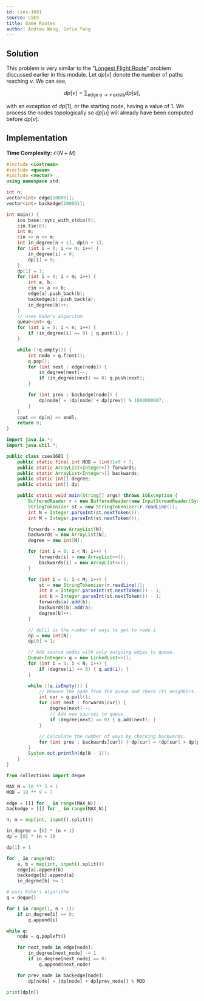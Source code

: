 ```yaml
---
id: cses-1681
source: CSES
title: Game Routes
author: Andrew Wang, Sofia Yang
---
```


## Solution

This problem is very similar to the "[Longest Flight Route](/gold/toposort#solution---longest-flight-route)" problem discussed
earlier in this module. Let $dp[v]$ denote the number of paths reaching $v$. We
can see,

$$
dp[v]= \sum_{\text{edge } u\to v \text{ exists}}dp[u],
$$

with an exception of $dp[1]$, or the starting node, having a value of 1. We
process the nodes topologically so $dp[u]$ will already have been computed
before $dp[v]$.

## Implementation

**Time Complexity:** $\mathcal{O}(N+M)$

<LanguageSection>

<CPPSection>

```cpp
#include <iostream>
#include <queue>
#include <vector>
using namespace std;

int n;
vector<int> edge[100001];
vector<int> backedge[100001];

int main() {
	ios_base::sync_with_stdio(0);
	cin.tie(0);
	int m;
	cin >> n >> m;
	int in_degree[n + 1], dp[n + 1];
	for (int i = 0; i <= n; i++) {
		in_degree[i] = 0;
		dp[i] = 0;
	}
	dp[1] = 1;
	for (int i = 0; i < m; i++) {
		int a, b;
		cin >> a >> b;
		edge[a].push_back(b);
		backedge[b].push_back(a);
		in_degree[b]++;
	}
	// uses Kahn's algorithm
	queue<int> q;
	for (int i = 0; i < n; i++) {
		if (in_degree[i] == 0) { q.push(i); }
	}

	while (!q.empty()) {
		int node = q.front();
		q.pop();
		for (int next : edge[node]) {
			in_degree[next]--;
			if (in_degree[next] == 0) q.push(next);
		}

		for (int prev : backedge[node]) {
			dp[node] = (dp[node] + dp[prev]) % 1000000007;
		}
	}
	cout << dp[n] << endl;
	return 0;
}
```

</CPPSection>

<JavaSection>

```java
import java.io.*;
import java.util.*;

public class cses1681 {
	public static final int MOD = (int)1e9 + 7;
	public static ArrayList<Integer>[] forwards;
	public static ArrayList<Integer>[] backwards;
	public static int[] degree;
	public static int[] dp;

	public static void main(String[] args) throws IOException {
		BufferedReader r = new BufferedReader(new InputStreamReader(System.in));
		StringTokenizer st = new StringTokenizer(r.readLine());
		int N = Integer.parseInt(st.nextToken());
		int M = Integer.parseInt(st.nextToken());

		forwards = new ArrayList[N];
		backwards = new ArrayList[N];
		degree = new int[N];

		for (int i = 0; i < N; i++) {
			forwards[i] = new ArrayList<>();
			backwards[i] = new ArrayList<>();
		}

		for (int i = 0; i < M; i++) {
			st = new StringTokenizer(r.readLine());
			int a = Integer.parseInt(st.nextToken()) - 1;
			int b = Integer.parseInt(st.nextToken()) - 1;
			forwards[a].add(b);
			backwards[b].add(a);
			degree[b]++;
		}

		// dp[i] is the number of ways to get to node i.
		dp = new int[N];
		dp[0] = 1;

		// Add source nodes with only outgoing edges to queue.
		Queue<Integer> q = new LinkedList<>();
		for (int i = 0; i < N; i++) {
			if (degree[i] == 0) { q.add(i); }
		}

		while (!q.isEmpty()) {
			// Remove the node from the queue and check its neighbors.
			int cur = q.poll();
			for (int next : forwards[cur]) {
				degree[next]--;
				// Add new sources to queue.
				if (degree[next] == 0) { q.add(next); }
			}

			// Calculate the number of ways by checking backwards.
			for (int prev : backwards[cur]) { dp[cur] = (dp[cur] + dp[prev]) % MOD; }
		}
		System.out.println(dp[N - 1]);
	}
}
```
</JavaSection>

<PySection>

```py
from collections import deque

MAX_N = 10 ** 5 + 1
MOD = 10 ** 9 + 7

edge = [[] for _ in range(MAX_N)]
backedge = [[] for _ in range(MAX_N)]

n, m = map(int, input().split())

in_degree = [0] * (n + 1)
dp = [0] * (n + 1)

dp[1] = 1

for _ in range(m):
	a, b = map(int, input().split())
	edge[a].append(b)
	backedge[b].append(a)
	in_degree[b] += 1

# uses Kahn's algorithm
q = deque()

for i in range(1, n + 1):
	if in_degree[i] == 0:
		q.append(i)

while q:
	node = q.popleft()

	for next_node in edge[node]:
		in_degree[next_node] -= 1
		if in_degree[next_node] == 0:
			q.append(next_node)

	for prev_node in backedge[node]:
		dp[node] = (dp[node] + dp[prev_node]) % MOD

print(dp[n])
```

</PySection>
</LanguageSection>
